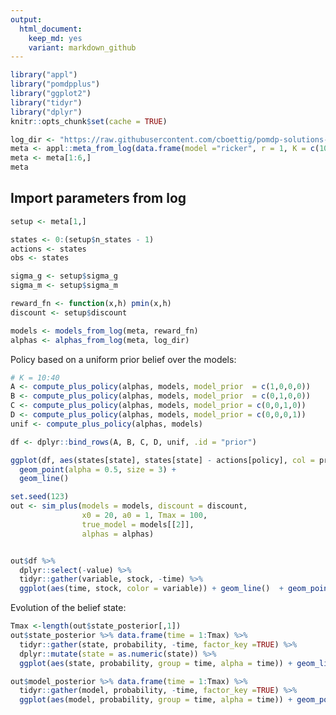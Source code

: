 ```yaml
---
output:
  html_document: 
    keep_md: yes
    variant: markdown_github
---  
```




```r
library("appl")
library("pomdpplus")
library("ggplot2")
library("tidyr")
library("dplyr")
knitr::opts_chunk$set(cache = TRUE)
```

```r
log_dir <- "https://raw.githubusercontent.com/cboettig/pomdp-solutions-library/master/library"
meta <- appl::meta_from_log(data.frame(model ="ricker", r = 1, K = c(10:15)), log_dir)
meta <- meta[1:6,]
meta
```


## Import parameters from log


```r
setup <- meta[1,]

states <- 0:(setup$n_states - 1)
actions <- states
obs <- states

sigma_g <- setup$sigma_g
sigma_m <- setup$sigma_m

reward_fn <- function(x,h) pmin(x,h)
discount <- setup$discount 

models <- models_from_log(meta, reward_fn)
alphas <- alphas_from_log(meta, log_dir)
```


Policy based on a uniform prior belief over the models:  

```r
# K = 10:40
A <- compute_plus_policy(alphas, models, model_prior  = c(1,0,0,0))
B <- compute_plus_policy(alphas, models, model_prior  = c(0,1,0,0))
C <- compute_plus_policy(alphas, models, model_prior = c(0,0,1,0))
D <- compute_plus_policy(alphas, models, model_prior = c(0,0,0,1))
unif <- compute_plus_policy(alphas, models)

df <- dplyr::bind_rows(A, B, C, D, unif, .id = "prior")

ggplot(df, aes(states[state], states[state] - actions[policy], col = prior, pch = prior)) + 
  geom_point(alpha = 0.5, size = 3) + 
  geom_line()


```


```r
set.seed(123)
out <- sim_plus(models = models, discount = discount,
                x0 = 20, a0 = 1, Tmax = 100, 
                true_model = models[[2]], 
                alphas = alphas)


out$df %>% 
  dplyr::select(-value) %>% 
  tidyr::gather(variable, stock, -time) %>% 
  ggplot(aes(time, stock, color = variable)) + geom_line()  + geom_point()
```

Evolution of the belief state:

```r
Tmax <-length(out$state_posterior[,1])
out$state_posterior %>% data.frame(time = 1:Tmax) %>% 
  tidyr::gather(state, probability, -time, factor_key =TRUE) %>% 
  dplyr::mutate(state = as.numeric(state)) %>% 
  ggplot(aes(state, probability, group = time, alpha = time)) + geom_line()
```



```r
out$model_posterior %>% data.frame(time = 1:Tmax) %>% 
  tidyr::gather(model, probability, -time, factor_key =TRUE) %>% 
  ggplot(aes(model, probability, group = time, alpha = time)) + geom_point()
```

